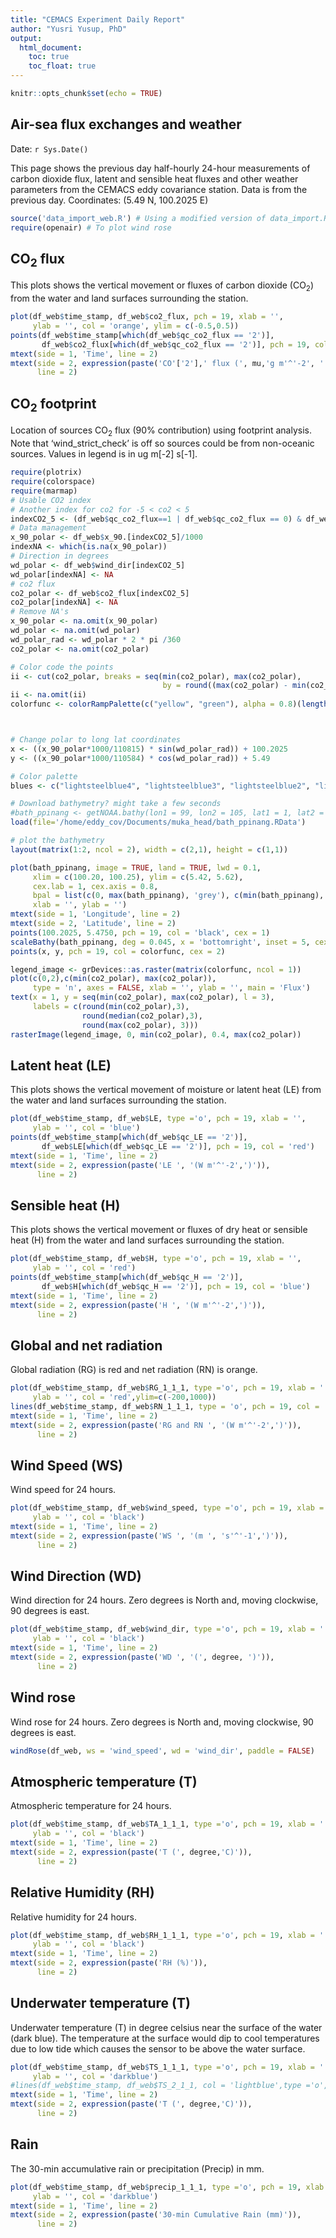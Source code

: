 ```yaml
---
title: "CEMACS Experiment Daily Report"
author: "Yusri Yusup, PhD"
output: 
  html_document:
    toc: true
    toc_float: true
---
```


```r
knitr::opts_chunk$set(echo = TRUE)
```

## Air-sea flux exchanges and weather
Date: `r Sys.Date()`

This page shows the previous day half-hourly 24-hour measurements of carbon dioxide flux, latent and sensible heat fluxes and other weather parameters from the CEMACS eddy covariance station. Data is from the previous day.
Coordinates: (5.49 N, 100.2025 E)


```r
source('data_import_web.R') # Using a modified version of data_import.R
require(openair) # To plot wind rose
```


## CO~2~ flux
This plots shows the vertical movement or fluxes of carbon dioxide (CO~2~) from the water and land surfaces surrounding the station.

```r
plot(df_web$time_stamp, df_web$co2_flux, pch = 19, xlab = '',
     ylab = '', col = 'orange', ylim = c(-0.5,0.5))
points(df_web$time_stamp[which(df_web$qc_co2_flux == '2')], 
       df_web$co2_flux[which(df_web$qc_co2_flux == '2')], pch = 19, col = 'red')
mtext(side = 1, 'Time', line = 2)
mtext(side = 2, expression(paste('CO'['2'],' flux (', mu,'g m'^'-2', ' s'^'-1',')')), 
      line = 2)
```

## CO~2~ footprint
Location of sources CO~2~ flux (90% contribution) using footprint analysis. Note that 'wind_strict_check' is off so sources could be from non-oceanic sources. Values in legend is in ug m[-2] s[-1].

```r
require(plotrix)
require(colorspace)
require(marmap)
# Usable CO2 index
# Another index for co2 for -5 < co2 < 5
indexCO2_5 <- (df_web$qc_co2_flux==1 | df_web$qc_co2_flux == 0) & df_web$co2_flux > -5 & df_web$co2_flux < 5
# Data management
x_90_polar <- df_web$x_90.[indexCO2_5]/1000
indexNA <- which(is.na(x_90_polar))
# Direction in degrees
wd_polar <- df_web$wind_dir[indexCO2_5]
wd_polar[indexNA] <- NA
# co2 flux
co2_polar <- df_web$co2_flux[indexCO2_5]
co2_polar[indexNA] <- NA
# Remove NA's
x_90_polar <- na.omit(x_90_polar)
wd_polar <- na.omit(wd_polar)
wd_polar_rad <- wd_polar * 2 * pi /360
co2_polar <- na.omit(co2_polar)

# Color code the points
ii <- cut(co2_polar, breaks = seq(min(co2_polar), max(co2_polar), 
                                  by = round((max(co2_polar) - min(co2_polar))/5,2)))
ii <- na.omit(ii)
colorfunc <- colorRampPalette(c("yellow", "green"), alpha = 0.8)(length(ii))



# Change polar to long lat coordinates
x <- ((x_90_polar*1000/110815) * sin(wd_polar_rad)) + 100.2025
y <- ((x_90_polar*1000/110584) * cos(wd_polar_rad)) + 5.49

# Color palette
blues <- c("lightsteelblue4", "lightsteelblue3", "lightsteelblue2", "lightsteelblue1")

# Download bathymetry? might take a few seconds
#bath_ppinang <- getNOAA.bathy(lon1 = 99, lon2 = 105, lat1 = 1, lat2 = 6, resolution = 1)
load(file='/home/eddy_cov/Documents/muka_head/bath_ppinang.RData')

# plot the bathymetry
layout(matrix(1:2, ncol = 2), width = c(2,1), height = c(1,1))

plot(bath_ppinang, image = TRUE, land = TRUE, lwd = 0.1, 
     xlim = c(100.20, 100.25), ylim = c(5.42, 5.62), 
     cex.lab = 1, cex.axis = 0.8,
     bpal = list(c(0, max(bath_ppinang), 'grey'), c(min(bath_ppinang), 0, blues)),
     xlab = '', ylab = '')
mtext(side = 1, 'Longitude', line = 2)
mtext(side = 2, 'Latitude', line = 2)
points(100.2025, 5.4750, pch = 19, col = 'black', cex = 1)
scaleBathy(bath_ppinang, deg = 0.045, x = 'bottomright', inset = 5, cex = 0.8)
points(x, y, pch = 19, col = colorfunc, cex = 2)

legend_image <- grDevices::as.raster(matrix(colorfunc, ncol = 1))
plot(c(0,2),c(min(co2_polar), max(co2_polar)), 
     type = 'n', axes = FALSE, xlab = '', ylab = '', main = 'Flux')
text(x = 1, y = seq(min(co2_polar), max(co2_polar), l = 3),
     labels = c(round(min(co2_polar),3), 
                round(median(co2_polar),3), 
                round(max(co2_polar), 3)))
rasterImage(legend_image, 0, min(co2_polar), 0.4, max(co2_polar))


```

## Latent heat (LE)
This plots shows the vertical movement of moisture or latent heat (LE) from the water and land surfaces surrounding the station.

```r
plot(df_web$time_stamp, df_web$LE, type ='o', pch = 19, xlab = '',
     ylab = '', col = 'blue')
points(df_web$time_stamp[which(df_web$qc_LE == '2')], 
       df_web$LE[which(df_web$qc_LE == '2')], pch = 19, col = 'red')
mtext(side = 1, 'Time', line = 2)
mtext(side = 2, expression(paste('LE ', '(W m'^'-2',')')), 
      line = 2)
```


## Sensible heat (H)
This plots shows the vertical movement or fluxes of dry heat or sensible heat (H) from the water and land surfaces surrounding the station.

```r
plot(df_web$time_stamp, df_web$H, type ='o', pch = 19, xlab = '',
     ylab = '', col = 'red')
points(df_web$time_stamp[which(df_web$qc_H == '2')], 
       df_web$H[which(df_web$qc_H == '2')], pch = 19, col = 'blue')
mtext(side = 1, 'Time', line = 2)
mtext(side = 2, expression(paste('H ', '(W m'^'-2',')')), 
      line = 2)
```

## Global and net radiation 
Global radiation (RG) is red and net radiation (RN) is orange.

```r
plot(df_web$time_stamp, df_web$RG_1_1_1, type ='o', pch = 19, xlab = '',
     ylab = '', col = 'red',ylim=c(-200,1000))
lines(df_web$time_stamp, df_web$RN_1_1_1, type = 'o', pch = 19, col = 'orange')
mtext(side = 1, 'Time', line = 2)
mtext(side = 2, expression(paste('RG and RN ', '(W m'^'-2',')')), 
      line = 2)
```

## Wind Speed (WS)
Wind speed for 24 hours.

```r
plot(df_web$time_stamp, df_web$wind_speed, type ='o', pch = 19, xlab = '',
     ylab = '', col = 'black')
mtext(side = 1, 'Time', line = 2)
mtext(side = 2, expression(paste('WS ', '(m ', 's'^'-1',')')), 
      line = 2)
```

## Wind Direction (WD)
Wind direction for 24 hours. Zero degrees is North and, moving clockwise, 90 degrees is east.

```r
plot(df_web$time_stamp, df_web$wind_dir, type ='o', pch = 19, xlab = '',
     ylab = '', col = 'black')
mtext(side = 1, 'Time', line = 2)
mtext(side = 2, expression(paste('WD ', '(', degree, ')')), 
      line = 2)
```

## Wind rose
Wind rose for 24 hours. Zero degrees is North and, moving clockwise, 90 degrees is east.

```r
windRose(df_web, ws = 'wind_speed', wd = 'wind_dir', paddle = FALSE)

```

## Atmospheric temperature (T)
Atmospheric temperature for 24 hours.

```r
plot(df_web$time_stamp, df_web$TA_1_1_1, type ='o', pch = 19, xlab = '',
     ylab = '', col = 'black')
mtext(side = 1, 'Time', line = 2)
mtext(side = 2, expression(paste('T (', degree,'C)')), 
      line = 2)
```

## Relative Humidity (RH)
Relative humidity for 24 hours.

```r
plot(df_web$time_stamp, df_web$RH_1_1_1, type ='o', pch = 19, xlab = '',
     ylab = '', col = 'black')
mtext(side = 1, 'Time', line = 2)
mtext(side = 2, expression(paste('RH (%)')), 
      line = 2)
```

## Underwater temperature (T)
Underwater temperature (T) in degree celsius near the surface of the water (dark blue). The temperature at the surface would dip to cool temperatures due to low tide which causes the sensor to be above the water surface.

```r
plot(df_web$time_stamp, df_web$TS_1_1_1, type ='o', pch = 19, xlab = '',
     ylab = '', col = 'darkblue')
#lines(df_web$time_stamp, df_web$TS_2_1_1, col = 'lightblue',type ='o', pch =19)
mtext(side = 1, 'Time', line = 2)
mtext(side = 2, expression(paste('T (', degree,'C)')), 
      line = 2)
```


## Rain
The 30-min accumulative rain or precipitation (Precip) in mm.

```r
plot(df_web$time_stamp, df_web$precip_1_1_1, type ='o', pch = 19, xlab = '',
     ylab = '', col = 'darkblue')
mtext(side = 1, 'Time', line = 2)
mtext(side = 2, expression(paste('30-min Cumulative Rain (mm)')), 
      line = 2)
```